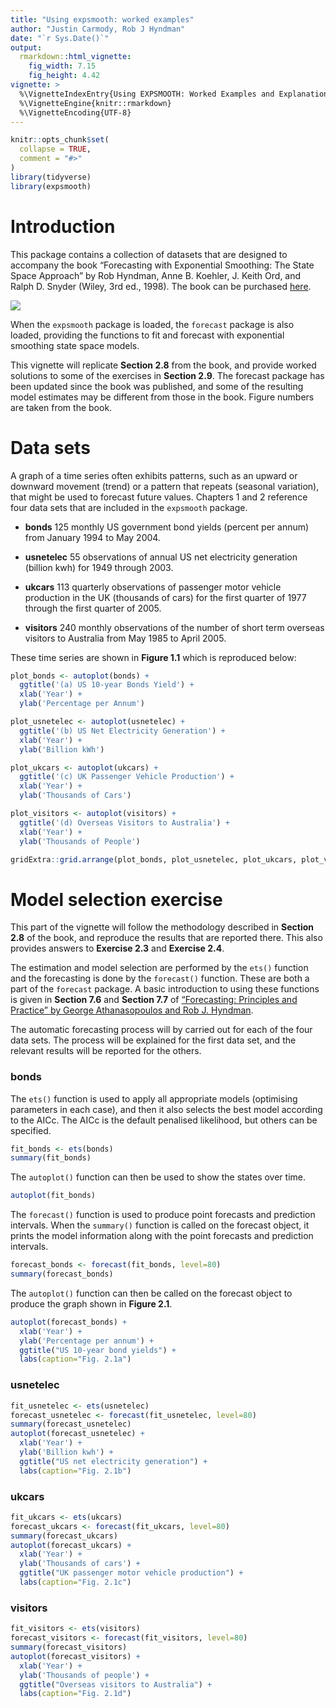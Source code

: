 ```yaml
---
title: "Using expsmooth: worked examples"
author: "Justin Carmody, Rob J Hyndman"
date: "`r Sys.Date()`"
output:
  rmarkdown::html_vignette:
    fig_width: 7.15
    fig_height: 4.42
vignette: >
  %\VignetteIndexEntry{Using EXPSMOOTH: Worked Examples and Explanations}
  %\VignetteEngine{knitr::rmarkdown}
  %\VignetteEncoding{UTF-8}
---
```


```r
knitr::opts_chunk$set(
  collapse = TRUE,
  comment = "#>"
)
library(tidyverse)
library(expsmooth)
```

# Introduction

This package contains a collection of datasets that are designed to accompany the book "Forecasting with Exponential Smoothing: The State Space Approach" by Rob Hyndman, Anne B. Koehler, J. Keith Ord, and Ralph D. Snyder (Wiley, 3rd ed., 1998). The book can be purchased [here](http://amzn.com/3540719164/?tag=otexts-20).

[![](http://pkg.robjhyndman.com/expsmooth/reference/figures/expsmooth.jpg)](http://exponentialsmoothing.net)

When the `expsmooth` package is loaded, the `forecast` package is also loaded, providing the functions to fit and forecast with exponential smoothing state space models.

This vignette will replicate **Section 2.8** from the book, and provide worked solutions to some of the exercises in **Section 2.9**. The forecast package has been updated since the book was published, and some of the resulting model estimates may be different from those in the book. Figure numbers are taken from the book.

# Data sets

A graph of a time series often exhibits patterns, such as an upward or downward movement (trend) or a pattern that repeats (seasonal variation), that might be used to forecast future values. Chapters 1 and 2 reference four data sets that are included in the `expsmooth` package.

- **bonds**
    125 monthly US government bond yields (percent per annum) from January 1994 to May 2004.

- **usnetelec**
    55 observations of annual US net electricity generation (billion kwh) for 1949 through 2003.

- **ukcars**
    113 quarterly observations of passenger motor vehicle production in the UK (thousands of cars) for the first quarter of 1977 through the first quarter of 2005.

- **visitors**
    240 monthly observations of the number of short term overseas visitors to Australia from May 1985 to April 2005.

These time series are shown in **Figure 1.1** which is reproduced below:

```r
plot_bonds <- autoplot(bonds) +
  ggtitle('(a) US 10-year Bonds Yield') +
  xlab('Year') +
  ylab('Percentage per Annum')

plot_usnetelec <- autoplot(usnetelec) +
  ggtitle('(b) US Net Electricity Generation') +
  xlab('Year') +
  ylab('Billion kWh')

plot_ukcars <- autoplot(ukcars) +
  ggtitle('(c) UK Passenger Vehicle Production') +
  xlab('Year') +
  ylab('Thousands of Cars')

plot_visitors <- autoplot(visitors) +
  ggtitle('(d) Overseas Visitors to Australia') +
  xlab('Year') +
  ylab('Thousands of People')

gridExtra::grid.arrange(plot_bonds, plot_usnetelec, plot_ukcars, plot_visitors, nrow=2)
```

# Model selection exercise

This part of the vignette will follow the methodology described in **Section 2.8** of the book, and reproduce the results that are reported there. This also provides answers to **Exercise 2.3** and **Exercise 2.4**.

The estimation and model selection are performed by the `ets()` function and the forecasting is done by the `forecast()` function. These are both a part of the `forecast` package. A basic introduction to using these functions is given in **Section 7.6** and **Section 7.7** of ["Forecasting: Principles and Practice" by George Athanasopoulos and Rob J. Hyndman](https://otexts.org/fpp2/).

The automatic forecasting process will by carried out for each of the four data sets. The process will be explained for the first data set, and the relevant results will be reported for the others.

### bonds

The `ets()` function is used to apply all appropriate models (optimising parameters in each case), and then it also selects the best model according to the AICc. The AICc is the default penalised likelihood, but others can be specified.

```r
fit_bonds <- ets(bonds)
summary(fit_bonds)
```

The `autoplot()` function can then be used to show the states over time.

```r
autoplot(fit_bonds)
```

The `forecast()` function is used to produce point forecasts and prediction intervals. When the `summary()` function is called on the forecast object, it prints the model information along with the point forecasts and prediction intervals.

```r
forecast_bonds <- forecast(fit_bonds, level=80)
summary(forecast_bonds)
```

The `autoplot()` function can then be called on the forecast object to produce the graph shown in **Figure 2.1**.

```r
autoplot(forecast_bonds) +
  xlab('Year') +
  ylab('Percentage per annum') +
  ggtitle("US 10-year bond yields") +
  labs(caption="Fig. 2.1a")
```

### usnetelec

```r
fit_usnetelec <- ets(usnetelec)
forecast_usnetelec <- forecast(fit_usnetelec, level=80)
summary(forecast_usnetelec)
autoplot(forecast_usnetelec) +
  xlab('Year') +
  ylab('Billion kwh') +
  ggtitle("US net electricity generation") +
  labs(caption="Fig. 2.1b")
```

### ukcars

```r
fit_ukcars <- ets(ukcars)
forecast_ukcars <- forecast(fit_ukcars, level=80)
summary(forecast_ukcars)
autoplot(forecast_ukcars) +
  xlab('Year') +
  ylab('Thousands of cars') +
  ggtitle("UK passenger motor vehicle production") +
  labs(caption="Fig. 2.1c")
```

### visitors

```r
fit_visitors <- ets(visitors)
forecast_visitors <- forecast(fit_visitors, level=80)
summary(forecast_visitors)
autoplot(forecast_visitors) +
  xlab('Year') +
  ylab('Thousands of people') +
  ggtitle("Overseas visitors to Australia") +
  labs(caption="Fig. 2.1d")
```
